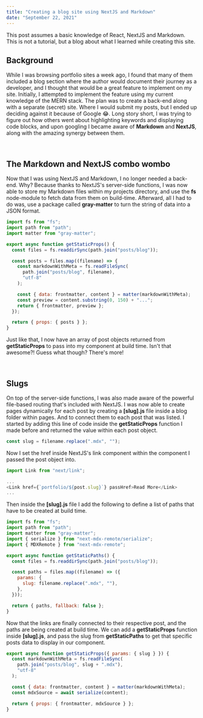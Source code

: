 ```yaml
---
title: "Creating a blog site using NextJS and Markdown"
date: "September 22, 2021"
---
```



This post assumes a basic knowledge of React, NextJS and Markdown. This is not a tutorial, 
but a blog about what I learned while creating this site.

## Background

While I was browsing portfolio sites a week ago, I found that many of them included a blog section where the author
would document their journey as a developer, and I thought that would be a great feature to implement on my site.
Initially, I attempted to implement the feature using my current knowledge of the MERN stack. The plan was to
create a back-end along with a separate (secret) site. Where I would submit my posts, but I ended up deciding against
it because of Google 😂. Long story short, I was trying to figure out how others went about highlighting keywords and
displaying code blocks, and upon googling I became aware of **Markdown** and **NextJS**, along with
the amazing synergy between them.

<br />

## The Markdown and NextJS combo wombo

Now that I was using NextJS and Markdown, I no longer needed a back-end. Why? Because thanks to NextJS's server-side functions,
I was now able to store my Markdown files within my projects directory, and use the **fs** node-module to fetch data from them 
on build-time. Afterward, all I had to do was, use a package called **gray-matter** to turn the string of data into a JSON format.

```javascript
import fs from "fs";
import path from "path";
import matter from "gray-matter";

export async function getStaticProps() {
  const files = fs.readdirSync(path.join("posts/blog"));

  const posts = files.map((filename) => {
    const markdownWithMeta = fs.readFileSync(
      path.join("posts/blog", filename),
      "utf-8"
    );

    const { data: frontmatter, content } = matter(markdownWithMeta);
    const preview = content.substring(0, 150) + "...";
    return { frontmatter, preview };
  });

  return { props: { posts } };
}
```

Just like that, I now have an array of post objects returned from **getStaticProps** to pass into my component
at build time.
Isn't that awesome?! Guess what though? There's more!

<br />

## Slugs

On top of the server-side functions, I was also made aware of the powerful file-based routing that's included with NextJS.
I was now able to create pages dynamically for each post by creating a **[slug].js** file inside a blog folder within pages.
And to connect them to each post that was listed. I started by adding this line of code inside the **getStaticProps** function
I made before and returned the value within each post object.

```javascript
const slug = filename.replace(".mdx", "");
```

Now I set the href inside NextJS's link component within the component I passed the post object into.

```javascript
import Link from "next/link";

...
<Link href={`portfolio/${post.slug}`} passHref>Read More</Link>
...
```

Then inside the **[slug].js** file I add the following to define a list of paths that have to be
created at build time. 

```javascript
import fs from "fs";
import path from "path";
import matter from "gray-matter";
import { serialize } from "next-mdx-remote/serialize";
import { MDXRemote } from "next-mdx-remote";

export async function getStaticPaths() {
  const files = fs.readdirSync(path.join("posts/blog"));

  const paths = files.map((filename) => ({
    params: {
      slug: filename.replace(".mdx", ""),
    },
  }));

  return { paths, fallback: false };
}
```

Now that the links are finally connected to their respective post, and the paths are being created at build time.
We can add a **getStaticProps** function inside **[slug].js**, and pass the slug from  **getStaticPaths** to get that
specific posts data to display in our component.


```javascript
export async function getStaticProps({ params: { slug } }) {
  const markdownWithMeta = fs.readFileSync(
    path.join("posts/blog", slug + ".mdx"),
    "utf-8"
  );

  const { data: frontmatter, content } = matter(markdownWithMeta);
  const mdxSource = await serialize(content);

  return { props: { frontmatter, mdxSource } };
}
```

